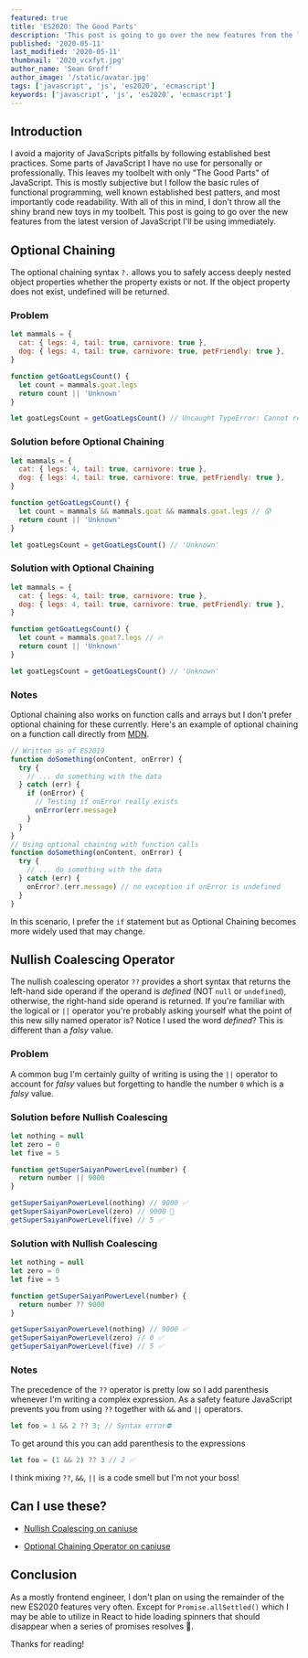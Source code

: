 ```yaml
---
featured: true
title: 'ES2020: The Good Parts'
description: 'This post is going to go over the new features from the latest version of JavaScript I will be using immediately'
published: '2020-05-11'
last_modified: '2020-05-11'
thumbnail: '2020_vcxfyt.jpg'
author_name: 'Sean Groff'
author_image: '/static/avatar.jpg'
tags: ['javascript', 'js', 'es2020', 'ecmascript']
keywords: ['javascript', 'js', 'es2020', 'ecmascript']
---
```


## Introduction

I avoid a majority of JavaScripts pitfalls by following established best practices. Some parts of JavaScript I have no use for personally or professionally.
This leaves my toolbelt with only "The Good Parts" of JavaScript. This is mostly subjective but I follow the basic rules of functional programming, well known established best patters, and most importantly code readability.
With all of this in mind, I don't throw all the shiny brand new toys in my toolbelt. This post is going to go over the new features from the latest version of JavaScript I'll be using immediately.

## Optional Chaining

The optional chaining syntax `?.` allows you to safely access deeply nested object properties whether the property exists or not. If the object property does not exist, undefined will be returned.

### Problem

```javascript
let mammals = {
  cat: { legs: 4, tail: true, carnivore: true },
  dog: { legs: 4, tail: true, carnivore: true, petFriendly: true },
}

function getGoatLegsCount() {
  let count = mammals.goat.legs
  return count || 'Unknown'
}

let goatLegsCount = getGoatLegsCount() // Uncaught TypeError: Cannot read property 'legs' of undefined
```

### Solution before Optional Chaining

```javascript
let mammals = {
  cat: { legs: 4, tail: true, carnivore: true },
  dog: { legs: 4, tail: true, carnivore: true, petFriendly: true },
}

function getGoatLegsCount() {
  let count = mammals && mammals.goat && mammals.goat.legs // 😰
  return count || 'Unknown'
}

let goatLegsCount = getGoatLegsCount() // 'Unknown'
```

### Solution with Optional Chaining

```javascript
let mammals = {
  cat: { legs: 4, tail: true, carnivore: true },
  dog: { legs: 4, tail: true, carnivore: true, petFriendly: true },
}

function getGoatLegsCount() {
  let count = mammals.goat?.legs // 🔥
  return count || 'Unknown'
}

let goatLegsCount = getGoatLegsCount() // 'Unknown'
```

### Notes

Optional chaining also works on function calls and arrays but I don't prefer optional chaining for these currently.
Here's an example of optional chaining on a function call directly from [MDN](https://developer.mozilla.org/en-US/docs/Web/JavaScript/Reference/Operators/Optional_chaining).

```javascript
// Written as of ES2019
function doSomething(onContent, onError) {
  try {
    // ... do something with the data
  } catch (err) {
    if (onError) {
      // Testing if onError really exists
      onError(err.message)
    }
  }
}
// Using optional chaining with function calls
function doSomething(onContent, onError) {
  try {
    // ... do something with the data
  } catch (err) {
    onError?.(err.message) // no exception if onError is undefined
  }
}
```

In this scenario, I prefer the `if` statement but as Optional Chaining becomes more widely used that may change.

## Nullish Coalescing Operator

The nullish coalescing operator `??` provides a short syntax that returns the left-hand side operand if the operand is _defined_ (NOT `null` or `undefined`), otherwise, the right-hand side operand is returned.
If you're familiar with the logical or `||` operator you're probably asking yourself what the point of this new silly named operator is? Notice I used the word _defined_? This is different than a _falsy_ value.

### Problem

A common bug I'm certainly guilty of writing is using the `||` operator to account for _falsy_ values but forgetting to handle the number `0` which is a _falsy_ value.

### Solution before Nullish Coalescing

```javascript
let nothing = null
let zero = 0
let five = 5

function getSuperSaiyanPowerLevel(number) {
  return number || 9000
}

getSuperSaiyanPowerLevel(nothing) // 9000 ✅
getSuperSaiyanPowerLevel(zero) // 9000 🐛
getSuperSaiyanPowerLevel(five) // 5 ✅
```

### Solution with Nullish Coalescing

```javascript
let nothing = null
let zero = 0
let five = 5

function getSuperSaiyanPowerLevel(number) {
  return number ?? 9000
}

getSuperSaiyanPowerLevel(nothing) // 9000 ✅
getSuperSaiyanPowerLevel(zero) // 0 ✅
getSuperSaiyanPowerLevel(five) // 5 ✅
```

### Notes

The precedence of the `??` operator is pretty low so I add parenthesis whenever I'm writing a complex expression. As a safety feature JavaScript prevents you from using `??` together with `&&` and `||` operators.

```javascript
let foo = 1 && 2 ?? 3; // Syntax error⛔️
```

To get around this you can add parenthesis to the expressions

```javascript
let foo = (1 && 2) ?? 3 // 2 ✅
```

I think mixing `??`, `&&`, `||` is a code smell but I'm not your boss!

## Can I use these?

- [Nullish Coalescing on caniuse](https://caniuse.com/#feat=mdn-javascript_operators_nullish_coalescing)

- [Optional Chaining Operator on caniuse](https://caniuse.com/#feat=mdn-javascript_operators_nullish_coalescing)

## Conclusion

As a mostly frontend engineer, I don't plan on using the remainder of the new ES2020 features very often. Except for `Promise.allSettled()` which I may be able to utilize in React to hide loading spinners that should disappear when a series of promises resolves 🤔.

Thanks for reading!
